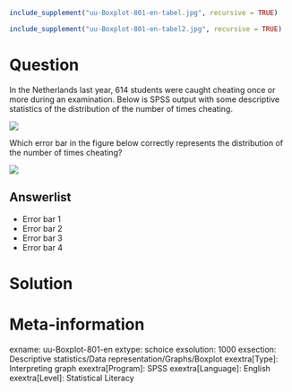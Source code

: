 ```r
include_supplement("uu-Boxplot-801-en-tabel.jpg", recursive = TRUE)
```

```r
include_supplement("uu-Boxplot-801-en-tabel2.jpg", recursive = TRUE)
```

Question
========
  
In the Netherlands last year, 614 students were caught cheating once or more during an examination. Below is SPSS output with some descriptive statistics of the distribution of the number of times cheating.


![](uu-Boxplot-801-en-tabel.jpg)

Which error bar in the figure below correctly represents the distribution of the number of times cheating?

![](uu-Boxplot-801-en-tabel2.jpg)
  
Answerlist
----------
* Error bar 1
* Error bar 2
* Error bar 3
* Error bar 4	


Solution
========

Meta-information
================
exname: uu-Boxplot-801-en
extype: schoice
exsolution: 1000
exsection: Descriptive statistics/Data representation/Graphs/Boxplot
exextra[Type]: Interpreting graph
exextra[Program]: SPSS
exextra[Language]: English
exextra[Level]: Statistical Literacy
